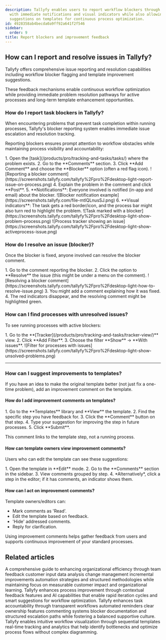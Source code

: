 ```yaml
---
description: Tallyfy enables users to report workflow blockers through task comments
  with immediate notifications and visual indicators while also allowing improvement
  suggestions on templates for continuous process optimization.
id: 4928358ab4becda0a9ff92a641f2f546
sidebar:
  order: 9
title: Report blockers and improvement feedback
---
```



## How can I report and resolve issues in Tallyfy?

Tallyfy offers comprehensive issue reporting and resolution capabilities including workflow blocker flagging and template improvement suggestions.

These feedback mechanisms enable continuous workflow optimization while providing immediate problem resolution pathways for active processes and long-term template enhancement opportunities.

### How do I report task blockers in Tallyfy?

When encountering problems that prevent task completion within running processes, Tallyfy's blocker reporting system enables immediate issue escalation and resolution tracking.

Reporting blockers ensures prompt attention to workflow obstacles while maintaining process visibility and accountability:

<Steps>
1. Open the [task](/products/pro/tracking-and-tasks/tasks/) where the problem exists.
2. Go to the **Comments** section.
3. Click **Add Comment** and choose the **Blocker** option (often a red flag icon).
   ![Reporting a blocker comment](https://screenshots.tallyfy.com/tallyfy%2Fpro%2Fdesktop-light-report-issue-on-process.png)
4. Explain the problem in the comment and click **Post**.
5. **Notifications**: Everyone involved is notified (in-app and email) about the blocker.
   ![Blocker notification example](https://screenshots.tallyfy.com/file-mtlQLnusSJ.png)
6. **Visual indicators**: The task gets a red border/icon, and the process bar might also turn red to highlight the problem.
   ![Task marked with a blocker](https://screenshots.tallyfy.com/tallyfy%2Fpro%2Fdesktop-light-show-problem-process.png)
   ![Process tracker showing an issue](https://screenshots.tallyfy.com/tallyfy%2Fpro%2Fdesktop-light-show-activeprocess-issue.png)
</Steps>

### How do I resolve an issue (blocker)?

Once the blocker is fixed, anyone involved can resolve the blocker comment.

<Steps>
1. Go to the comment reporting the blocker.
2. Click the option to **Resolve** the issue (this might be under a menu on the comment).
   ![Resolving a blocker comment](https://screenshots.tallyfy.com/tallyfy%2Fpro%2Fdesktop-light-how-to-resolve-issue.png)
3. You might add a comment explaining how it was fixed.
4. The red indicators disappear, and the resolving comment might be highlighted green.
</Steps>

### How can I find processes with unresolved issues?

To see running processes with active blockers:

<Steps>
1. Go to the **[Tracker](/products/pro/tracking-and-tasks/tracker-view/)** view.
2. Click **Add Filter**.
3. Choose the filter **Show** -> **With issues**.
   ![Filter for processes with issues](https://screenshots.tallyfy.com/tallyfy%2Fpro%2Fdesktop-light-show-unsolved-problems.png)
</Steps>

---

### How can I suggest improvements to templates?

If you have an idea to make the original template better (not just fix a one-time problem), add an improvement comment on the template.

#### How do I add improvement comments on templates?

<Steps>
1. Go to the **Templates** library and **View** the template.
2. Find the specific step you have feedback for.
3. Click the **Comment** button on that step.
4. Type your suggestion for improving the step in future processes.
5. Click **Submit**.
</Steps>

This comment links to the template step, not a running process.

#### How can template owners view improvement comments?

Users who can edit the template can see these suggestions:

<Steps>
1. Open the template in **Edit** mode.
2. Go to the **Comments** section in the sidebar.
3. View comments grouped by step.
4. *Alternatively*, click a step in the editor; if it has comments, an indicator shows them.
</Steps>

#### How can I act on improvement comments?

Template owners/editors can:
*   Mark comments as 'Read'.
*   Edit the template based on feedback.
*   'Hide' addressed comments.
*   Reply for clarification.

Using improvement comments helps gather feedback from users and supports continuous improvement of your standard processes.


## Related articles
<CardGrid>
<LinkTitleCard header="<b>How To > Improve processes effectively</b>" href="/products/pro/tutorials/how-to/improve-processes-effectively/" > A comprehensive guide to enhancing organizational efficiency through team feedback customer input data analysis change management incremental improvements automation strategies and structured methodologies while maintaining focus on measurable customer impact and organizational learning. </LinkTitleCard>
<LinkTitleCard header="<b>Process Improvement > Using comments and AI for process improvement</b>" href="/products/pro/tutorials/how-to/process-improvement/how-tallyfy-comments-and-ai-supercharge-process-improvement/" > Tallyfy enhances process improvement through contextual feedback features and AI capabilities that enable rapid iteration cycles and smart suggestions for workflow optimization. </LinkTitleCard>
<LinkTitleCard header="<b>How To > Make people accountable for tasks</b>" href="/products/pro/tutorials/how-to/make-people-accountable-for-tasks/" > Tallyfy enhances task accountability through transparent workflows automated reminders clear ownership features commenting systems blocker documentation and structured escalation paths while fostering a balanced supportive culture. </LinkTitleCard>
<LinkTitleCard header="<b>Process Improvement > Understand process flow without flowcharts</b>" href="/products/pro/tutorials/how-to/process-improvement/understanding-process-flow-without-complex-flowcharts/" > Tallyfy enables intuitive workflow visualization through sequential templates real-time tracking and analytics that help identify bottlenecks and optimize process flows without complex diagramming. </LinkTitleCard>
</CardGrid>